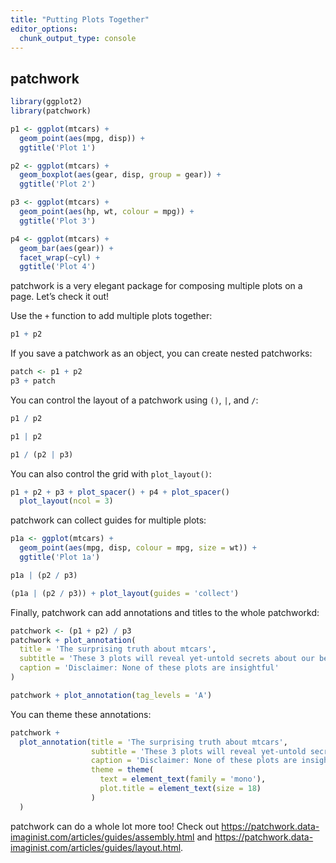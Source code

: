 ```yaml
---
title: "Putting Plots Together"
editor_options: 
  chunk_output_type: console
---
```


## patchwork

```r
library(ggplot2)
library(patchwork)

p1 <- ggplot(mtcars) + 
  geom_point(aes(mpg, disp)) + 
  ggtitle('Plot 1')

p2 <- ggplot(mtcars) + 
  geom_boxplot(aes(gear, disp, group = gear)) + 
  ggtitle('Plot 2')

p3 <- ggplot(mtcars) + 
  geom_point(aes(hp, wt, colour = mpg)) + 
  ggtitle('Plot 3')

p4 <- ggplot(mtcars) + 
  geom_bar(aes(gear)) + 
  facet_wrap(~cyl) + 
  ggtitle('Plot 4')
```

patchwork is a very elegant package for composing multiple plots on a page. 
Let's check it out!

Use the `+` function to add multiple plots together:

```r
p1 + p2
```

If you save a patchwork as an object, you can create nested patchworks:

```r
patch <- p1 + p2
p3 + patch
```

You can control the layout of a patchwork using `()`, `|`, and `/`:

```r
p1 / p2

p1 | p2

p1 / (p2 | p3)
```

You can also control the grid with `plot_layout()`:

```r
p1 + p2 + p3 + plot_spacer() + p4 + plot_spacer()
  plot_layout(ncol = 3)
```

patchwork can collect guides for multiple plots:

```r
p1a <- ggplot(mtcars) + 
  geom_point(aes(mpg, disp, colour = mpg, size = wt)) + 
  ggtitle('Plot 1a')

p1a | (p2 / p3)

(p1a | (p2 / p3)) + plot_layout(guides = 'collect')
```

Finally, patchwork can add annotations and titles to the whole patchworkd:

```r
patchwork <- (p1 + p2) / p3
patchwork + plot_annotation(
  title = 'The surprising truth about mtcars',
  subtitle = 'These 3 plots will reveal yet-untold secrets about our beloved data-set',
  caption = 'Disclaimer: None of these plots are insightful'
)

patchwork + plot_annotation(tag_levels = 'A')
```

You can theme these annotations:

```r
patchwork + 
  plot_annotation(title = 'The surprising truth about mtcars',
                  subtitle = 'These 3 plots will reveal yet-untold secrets about our beloved data-set',
                  caption = 'Disclaimer: None of these plots are insightful',
                  theme = theme(
                    text = element_text(family = 'mono'),
                    plot.title = element_text(size = 18)
                  )
  )
```

patchwork can do a whole lot more too! Check out <https://patchwork.data-imaginist.com/articles/guides/assembly.html> and <https://patchwork.data-imaginist.com/articles/guides/layout.html>.
